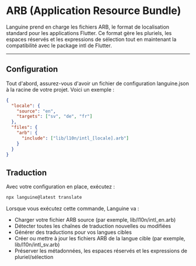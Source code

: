 # ARB (Application Resource Bundle)

Languine prend en charge les fichiers ARB, le format de localisation standard pour les applications Flutter. Ce format gère les pluriels, les espaces réservés et les expressions de sélection tout en maintenant la compatibilité avec le package intl de Flutter.

---

## Configuration

Tout d'abord, assurez-vous d'avoir un fichier de configuration languine.json à la racine de votre projet. Voici un exemple :

```json
{
  "locale": {
    "source": "en",
    "targets": ["sv", "de", "fr"]
  },
  "files": {
    "arb": {
      "include": ["lib/l10n/intl_[locale].arb"]
    }
  }
}
```

## Traduction

Avec votre configuration en place, exécutez :

```bash
npx languine@latest translate
```

Lorsque vous exécutez cette commande, Languine va :

- Charger votre fichier ARB source (par exemple, lib/l10n/intl_en.arb)
- Détecter toutes les chaînes de traduction nouvelles ou modifiées
- Générer des traductions pour vos langues cibles
- Créer ou mettre à jour les fichiers ARB de la langue cible (par exemple, lib/l10n/intl_sv.arb)
- Préserver les métadonnées, les espaces réservés et les expressions de pluriel/sélection

